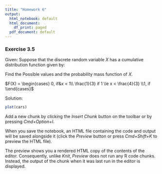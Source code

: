 ```yaml
---
title: "Homework 6"
output:
  html_notebook: default
  html_document:
    df_print: paged
  pdf_document: default
---
```


### Exercise 3.5

Given: 
Suppose that the discrete random variable $X$ has a cumulative distribution function given by: 


Find the Possible values and the probability mass function of $X$.

$F(X) = \begin{cases} 0, if&x < 1\\ \frac{1}{3} if 1 \le x < \frac{4}{3} \\1, if \\end{cases}$

Solution:

```r
plot(cars)
```

Add a new chunk by clicking the *Insert Chunk* button on the toolbar or by pressing *Cmd+Option+I*.

When you save the notebook, an HTML file containing the code and output will be saved alongside it (click the *Preview* button or press *Cmd+Shift+K* to preview the HTML file). 

The preview shows you a rendered HTML copy of the contents of the editor. Consequently, unlike *Knit*, *Preview* does not run any R code chunks. Instead, the output of the chunk when it was last run in the editor is displayed.


